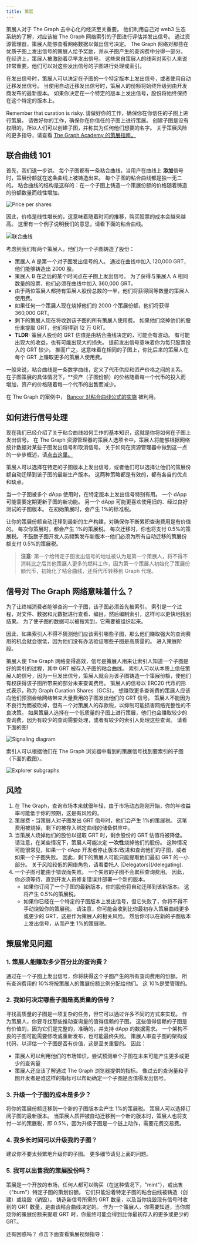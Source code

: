 ```yaml
---
title: 策展
---
```


策展人对于 The Graph 去中心化的经济至关重要。 他们利用自己对 web3 生态系统的了解，对应该被 The Graph 网络索引的子图进行评估并发出信号。 通过资源管理器，策展人能够查看网络数据以做出信号决定。 The Graph 网络对那些在优质子图上发出信号的策展人给予奖励，并从子图产生的查询费中分得一部分。 在经济上，策展人被激励着尽早发出信号。 这些来自策展人的线索对索引人来说非常重要，他们可以对这些发出信号的子图进行处理或索引。

在发出信号时，策展人可以决定在子图的一个特定版本上发出信号，或者使用自动迁移发出信号。 当使用自动迁移发出信号时，策展人的份额将始终升级到由开发商发布的最新版本。 如果你决定在一个特定的版本上发出信号，股份将始终保持在这个特定的版本上。

Remember that curation is risky. 请做好你的工作，确保你在你信任的子图上进行策展。 请做好你的工作，确保你在你信任的子图上进行策展。 创建子图是没有权限的，所以人们可以创建子图，并称其为任何他们想要的名字。 关于策展风险的更多指导，请查看 [The Graph Academy 的策展指南。](https://thegraph.academy/curators/)

## 联合曲线 101

首先，我们退一步讲。 每个子图都有一条粘合曲线，当用户在曲线上 **添加**信号时，策展份额就在这条曲线上被铸造出来。 每个子图的粘合曲线都是独一无二的。 粘合曲线的结构是这样的：在一个子图上铸造一个策展份额的价格随着铸造的份额数量而线性增加。

![Price per shares](/img/price-per-share.png)

因此，价格是线性增长的，这意味着随着时间的推移，购买股票的成本会越来越高。 这里有一个例子说明我们的意思，请看下面的粘合曲线。

![联合曲线](/img/bonding-curve.png)

考虑到我们有两个策展人，他们为一个子图铸造了股份：

- 策展人 A 是第一个对子图发出信号的人。 通过在曲线中加入 120,000 GRT，他们能够铸造出 2000 股。
- 策展人 B 在之后的某个时间点在子图上发出信号。 为了获得与策展人 A 相同数量的股票，他们必须在曲线中加入 360,000 GRT。
- 由于两位策展人都持有策展人股份总数的一半，他们将获得同等数量的策展人使用费。
- 如果任何一个策展人现在烧掉他们的 2000 个策展份额，他们将获得 360,000 GRT。
- 剩下的策展人现在将收到该子图的所有策展人使用费。 如果他们烧掉他们的股份来提取 GRT，他们将得到 12 万 GRT。
- **TLDR:** 策展人股份的 GRT 估值是由粘合曲线决定的，可能会有波动。 有可能出现大的收益，也有可能出现大的损失。 提前发出信号意味着你为每只股票投入的 GRT 较少。 推而广之，这意味着在相同的子图上，你比后来的策展人在每个 GRT 上赚取更多的策展人使用费。

一般来说，粘合曲线是一条数学曲线，定义了代币供应和资产价格之间的关系。 在子图策展的具体情况下，\*\*资产（子图份额）的价格随着每一个代币的投入而增加，资产的价格随着每一个代币的出售而减少。

在 The Graph 的案例中， [Bancor 对粘合曲线公式的实施](https://drive.google.com/file/d/0B3HPNP-GDn7aRkVaV3dkVl9NS2M/view?resourcekey=0-mbIgrdd0B9H8dPNRaeB_TA) 被利用。

## 如何进行信号处理

现在我们已经介绍了关于粘合曲线如何工作的基本知识，这就是你将如何在子图上发出信号。 在 The Graph 资源管理器的策展人选项卡中，策展人将能够根据网络统计数据对某些子图发出信号和取消信号。 关于如何在资源管理器中做到这一点的一步步概述，请[点击这里。](/network/explorer)

策展人可以选择在特定的子图版本上发出信号，或者他们可以选择让他们的策展份额自动迁移到该子图的最新生产版本。 这两种策略都是有效的，都有各自的优点和缺点。

当一个子图被多个 dApp 使用时，在特定版本上发出信号特别有用。 一个 dApp 可能需要定期更新子图的新功能。 另一个 dApp 可能更喜欢使用旧的、经过良好测试的子图版本。 在初始策展时，会产生 1%的标准税。

让你的策展份额自动迁移到最新的生产构建，对确保你不断累积查询费用是有价值的。 每次你策展时，都会产生 1%的策展税。 每次迁移时，你也将支付 0.5%的策展税。 不鼓励子图开发人员频繁发布新版本--他们必须为所有自动迁移的策展份额支付 0.5%的策展税。

> **注意**: 第一个给特定子图发出信号的地址被认为是第一个策展人，将不得不消耗比之后其他策展人更多的燃料工作，因为第一个策展人初始化了策展份额代币，初始化了粘合曲线，还将代币转移到 Graph 代理。

## 信号对 The Graph 网络意味着什么？

为了让终端消费者能够查询一个子图，该子图必须首先被索引。 索引是一个过程，对文件、数据和元数据进行查看、编目，然后编制索引，这样可以更快地找到结果。 为了使子图的数据可以被搜索到，它需要被组织起来。

因此，如果索引人不得不猜测他们应该索引哪些子图，那么他们赚取强大的查询费用的机会就会很低，因为他们没有办法验证哪些子图是高质量的。 进入策展阶段。

策展人使 The Graph 网络变得高效，信号是策展人用来让索引人知道一个子图是好的索引的过程，其中 GRT 被存入子图的粘合曲线。 索引人可以从本质上信任策展人的信号，因为一旦发出信号，策展人就会为该子图铸造一个策展份额，使他们有权获得该子图所带来的部分未来查询费用。 策展人的信号以 ERC20 代币的形式表示，称为 Graph Curation Shares（GCS）。 想赚取更多查询费的策展人应该向他们预测会给网络带来大量费用的子图发出他们的 GRT 信号。 策展人不能因为不良行为而被砍掉，但有一个对策展人的存款税，以抑制可能损害网络完整性的不良决策。 如果策展人选择在一个低质量的子图上进行策展，他们也会赚取较少的查询费，因为有较少的查询需要处理，或者有较少的索引人处理这些查询。 请看下面的图!

![Signaling diagram](/img/curator-signaling.png)

索引人可以根据他们在 The Graph 浏览器中看到的策展信号找到要索引的子图（下面的截图）。

![Explorer subgraphs](/img/explorer-subgraphs.png)

## 风险

1. 在 The Graph，查询市场本来就很年轻，由于市场动态刚刚开始，你的年收益率可能低于你的预期，这是有风险的。
2. 策展费 - 当策展人对子图发出 GRT 信号时，他们会产生 1%的策展税。 这笔费用被烧掉，剩下的被存入绑定曲线的储备供应中。
3. 当策展人烧掉他们的股份以提取 GRT 时，剩余股份的 GRT 估值将被降低。 请注意，在某些情况下，策展人可能决定 **一次性**烧掉他们的股份。 这种情况可能很常见，如果一个 dApp 开发者停止版本/改进和查询他们的子图，或者如果一个子图失败。 因此，剩下的策展人可能只能提取他们最初 GRT 的一小部分。 关于风险较低的网络角色，请看委托人 \[Delegators\](/delegating).
4. 一个子图可能由于错误而失败。 一个失败的子图不会累积查询费用。 因此，你必须等待，直到开发人员修复错误并部署一个新的版本。
   - 如果你订阅了一个子图的最新版本，你的股份将自动迁移到该新版本。 这将产生 0.5%的策展税。
   - 如果你已经在一个特定的子图版本上发出信号，但它失败了，你将不得不手动烧毁你的策展税。 请注意，你可能会收到比你最初存入策展曲线更多或更少的 GRT，这是作为策展人的相关风险。 然后你可以在新的子图版本上发出信号，从而产生 1%的策展税。

## 策展常见问题

### 1. 策展人能赚取多少百分比的查询费？

通过在一个子图上发出信号，你将获得这个子图产生的所有查询费用的份额。 所有查询费用的 10%将按策展人的策展份额比例分配给他们。 这 10%是受管理的。

### 2. 我如何决定哪些子图是高质量的信号？

寻找高质量的子图是一项复杂的任务，但它可以通过许多不同的方式来实现。 作为策展人，你要寻找那些推动查询量的值得信赖的子图。 这些值得信赖的子图是有价值的，因为它们是完整的，准确的，并支持 dApp 的数据需求。 一个架构不良的子图可能需要修改或重新发布，也可能最终失败。 策展人审查子图的架构或代码，以评估一个子图是否有价值，这是至关重要的。 因此：

- 策展人可以利用他们的市场知识，尝试预测单个子图在未来可能产生更多或更少的查询量
- 策展人还应该了解通过 The Graph 浏览器提供的指标。 像过去的查询量和子图开发者是谁这样的指标可以帮助确定一个子图是否值得发出信号。

### 3. 升级一个子图的成本是多少？

将你的策展份额迁移到一个新的子图版本会产生 1%的策展税。 策展人可以选择订阅子图的最新版本。 当策展人质押被自动迁移到一个新的版本时，策展人也将支付一半的策展税，即 0.5%，因为升级子图是一个链上动作，需要花费交易费。

### 4. 我多长时间可以升级我的子图？

建议你不要太频繁地升级你的子图。 更多细节请见上面的问题。

### 5. 我可以出售我的策展股份吗？

策展是一个开放的市场，任何人都可以购买（在这种情况下，"mint"），或出售（"burn"）特定子图的策划份额。 它们只能沿着特定子图的粘合曲线被铸造（创建）或烧毁（销毁）。 铸造新信号所需的 GRT 数量，以及当你烧毁现有信号时收到的 GRT 数量，是由该粘合曲线决定的。 作为一个策展人，你需要知道，当你燃烧你的策展份额来提取 GRT 时，你最终可能会得到比你最初存入的更多或更少的 GRT。

还有困惑吗？ 点击下面查看策展视频指导：

<VideoEmbed youtube="VytTEcf0dxQ" />
